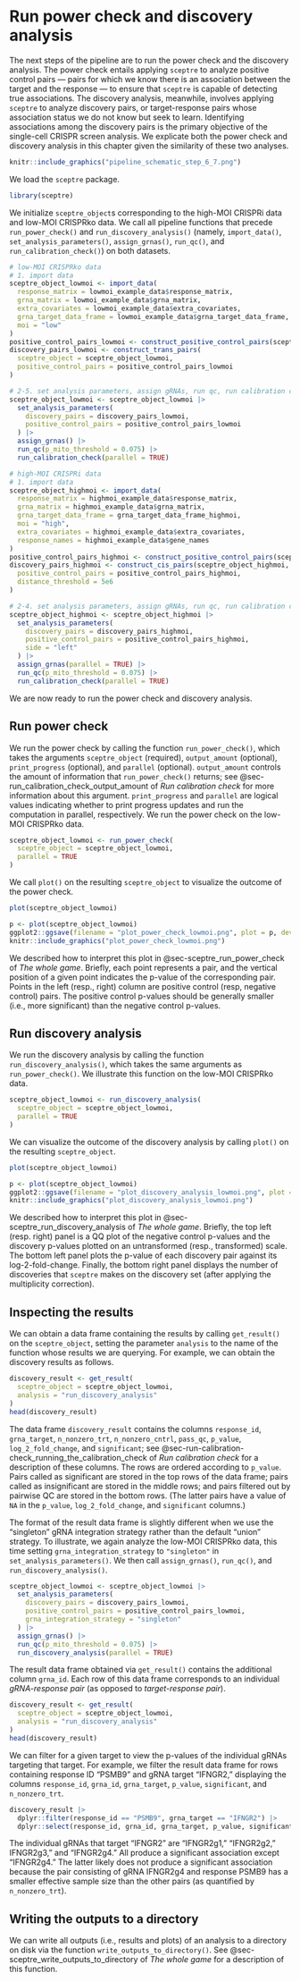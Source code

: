 # Run power check and discovery analysis

The next steps of the pipeline are to run the power check and the discovery analysis. The power check entails applying `sceptre` to analyze positive control pairs --- pairs for which we know there is an association between the target and the response --- to ensure that `sceptre` is capable of detecting true associations. The discovery analysis, meanwhile, involves applying `sceptre` to analyze discovery pairs, or target-response pairs whose association status we do not know but seek to learn. Identifying associations among the discovery pairs is the primary objective of the single-cell CRISPR screen analysis. We explicate both the power check and discovery analysis in this chapter given the similarity of these two analyses.

```r
knitr::include_graphics("pipeline_schematic_step_6_7.png")
```

We load the `sceptre` package.

```r
library(sceptre)
```

We initialize `sceptre_object`s corresponding to the high-MOI CRISPRi data and low-MOI CRISPRko data. We call all pipeline functions that precede `run_power_check()` and `run_discovery_analysis()` (namely, `import_data()`, `set_analysis_parameters()`, `assign_grnas()`, `run_qc()`, and `run_calibration_check()`) on both datasets.

```r
# low-MOI CRISPRko data
# 1. import data
sceptre_object_lowmoi <- import_data(
  response_matrix = lowmoi_example_data$response_matrix,
  grna_matrix = lowmoi_example_data$grna_matrix,
  extra_covariates = lowmoi_example_data$extra_covariates,
  grna_target_data_frame = lowmoi_example_data$grna_target_data_frame,
  moi = "low"
)
positive_control_pairs_lowmoi <- construct_positive_control_pairs(sceptre_object_lowmoi)
discovery_pairs_lowmoi <- construct_trans_pairs(
  sceptre_object = sceptre_object_lowmoi,
  positive_control_pairs = positive_control_pairs_lowmoi
)

# 2-5. set analysis parameters, assign gRNAs, run qc, run calibration check
sceptre_object_lowmoi <- sceptre_object_lowmoi |>
  set_analysis_parameters(
    discovery_pairs = discovery_pairs_lowmoi,
    positive_control_pairs = positive_control_pairs_lowmoi
  ) |>
  assign_grnas() |>
  run_qc(p_mito_threshold = 0.075) |>
  run_calibration_check(parallel = TRUE)
```

```r
# high-MOI CRISPRi data
# 1. import data
sceptre_object_highmoi <- import_data(
  response_matrix = highmoi_example_data$response_matrix,
  grna_matrix = highmoi_example_data$grna_matrix,
  grna_target_data_frame = grna_target_data_frame_highmoi,
  moi = "high",
  extra_covariates = highmoi_example_data$extra_covariates,
  response_names = highmoi_example_data$gene_names
)
positive_control_pairs_highmoi <- construct_positive_control_pairs(sceptre_object_highmoi)
discovery_pairs_highmoi <- construct_cis_pairs(sceptre_object_highmoi,
  positive_control_pairs = positive_control_pairs_highmoi,
  distance_threshold = 5e6
)

# 2-4. set analysis parameters, assign gRNAs, run qc, run calibration check
sceptre_object_highmoi <- sceptre_object_highmoi |>
  set_analysis_parameters(
    discovery_pairs = discovery_pairs_highmoi,
    positive_control_pairs = positive_control_pairs_highmoi,
    side = "left"
  ) |>
  assign_grnas(parallel = TRUE) |>
  run_qc(p_mito_threshold = 0.075) |>
  run_calibration_check(parallel = TRUE)
```

We are now ready to run the power check and discovery analysis.

## Run power check

We run the power check by calling the function `run_power_check()`, which takes the arguments `sceptre_object` (required), `output_amount` (optional), `print_progress` (optional), and `parallel` (optional). `output_amount` controls the amount of information that `run_power_check()` returns; see @sec-run_calibration_check_output_amount of *Run calibration check* for more information about this argument. `print_progress` and `parallel` are logical values indicating whether to print progress updates and run the computation in parallel, respectively. We run the power check on the low-MOI CRISPRko data.

```r
sceptre_object_lowmoi <- run_power_check(
  sceptre_object = sceptre_object_lowmoi,
  parallel = TRUE
)
```

We call `plot()` on the resulting `sceptre_object` to visualize the outcome of the power check.

```r
plot(sceptre_object_lowmoi)
```

```r
p <- plot(sceptre_object_lowmoi)
ggplot2::ggsave(filename = "plot_power_check_lowmoi.png", plot = p, device = "png", scale = 1.1, width = 5, height = 4, dpi = 330)
knitr::include_graphics("plot_power_check_lowmoi.png")
```

We described how to interpret this plot in @sec-sceptre_run_power_check of *The whole game*. Briefly, each point represents a pair, and the vertical position of a given point indicates the p-value of the corresponding pair. Points in the left (resp., right) column are positive control (resp, negative control) pairs. The positive control p-values should be generally smaller (i.e., more significant) than the negative control p-values.

## Run discovery analysis

We run the discovery analysis by calling the function `run_discovery_analysis()`, which takes the same arguments as `run_power_check()`. We illustrate this function on the low-MOI CRISPRko data.

```r
sceptre_object_lowmoi <- run_discovery_analysis(
  sceptre_object = sceptre_object_lowmoi,
  parallel = TRUE
)
```

We can visualize the outcome of the discovery analysis by calling `plot()` on the resulting `sceptre_object`.

```r
plot(sceptre_object_lowmoi)
```

```r
p <- plot(sceptre_object_lowmoi)
ggplot2::ggsave(filename = "plot_discovery_analysis_lowmoi.png", plot = p, device = "png", scale = 1.1, width = 5, height = 4, dpi = 330)
knitr::include_graphics("plot_discovery_analysis_lowmoi.png")
```

We described how to interpret this plot in @sec-sceptre_run_discovery_analysis of *The whole game*. Briefly, the top left (resp. right) panel is a QQ plot of the negative control p-values and the discovery p-values plotted on an untransformed (resp., transformed) scale. The bottom left panel plots the p-value of each discovery pair against its log-2-fold-change. Finally, the bottom right panel displays the number of discoveries that `sceptre` makes on the discovery set (after applying the multiplicity correction).

## Inspecting the results

We can obtain a data frame containing the results by calling `get_result()` on the `sceptre_object`, setting the parameter `analysis` to the name of the function whose results we are querying. For example, we can obtain the discovery results as follows.

```r
discovery_result <- get_result(
  sceptre_object = sceptre_object_lowmoi,
  analysis = "run_discovery_analysis"
)
head(discovery_result)
```

The data frame `discovery_result` contains the columns `response_id`, `grna_target`, `n_nonzero_trt`, `n_nonzero_cntrl`, `pass_qc`, `p_value`, `log_2_fold_change`, and `significant`; see @sec-run-calibration-check_running_the_calibration_check of *Run calibration check* for a description of these columns. The rows are ordered according to `p_value`. Pairs called as significant are stored in the top rows of the data frame; pairs called as insignificant are stored in the middle rows; and pairs filtered out by pairwise QC are stored in the bottom rows. (The latter pairs have a value of `NA` in the `p_value`, `log_2_fold_change`, and `significant` columns.)

The format of the result data frame is slightly different when we use the "singleton" gRNA integration strategy rather than the default "union" strategy. To illustrate, we again analyze the low-MOI CRISPRko data, this time setting `grna_integration_strategy` to `"singleton"` in `set_analysis_parameters()`. We then call `assign_grnas()`, `run_qc()`, and `run_discovery_analysis()`.

```r
sceptre_object_lowmoi <- sceptre_object_lowmoi |>
  set_analysis_parameters(
    discovery_pairs = discovery_pairs_lowmoi,
    positive_control_pairs = positive_control_pairs_lowmoi,
    grna_integration_strategy = "singleton"
  ) |>
  assign_grnas() |>
  run_qc(p_mito_threshold = 0.075) |>
  run_discovery_analysis(parallel = TRUE)
```

The result data frame obtained via `get_result()` contains the additional column `grna_id`. Each row of this data frame corresponds to an individual *gRNA-response pair* (as opposed to *target-response pair*).

```r
discovery_result <- get_result(
  sceptre_object = sceptre_object_lowmoi,
  analysis = "run_discovery_analysis"
)
head(discovery_result)
```

We can filter for a given target to view the p-values of the individual gRNAs targeting that target. For example, we filter the result data frame for rows containing response ID "PSMB9" and gRNA target "IFNGR2," displaying the columns `response_id`, `grna_id`, `grna_target`, `p_value`, `significant`, and `n_nonzero_trt`.

```r
discovery_result |>
  dplyr::filter(response_id == "PSMB9", grna_target == "IFNGR2") |>
  dplyr::select(response_id, grna_id, grna_target, p_value, significant, n_nonzero_trt)
```

The individual gRNAs that target "IFNGR2" are "IFNGR2g1," "IFNGR2g2," IFNGR2g3," and "IFNGR2g4." All produce a significant association except "IFNGR2g4." The latter likely does not produce a significant association because the pair consisting of gRNA IFNGR2g4 and response PSMB9 has a smaller effective sample size than the other pairs (as quantified by `n_nonzero_trt`).

## Writing the outputs to a directory

We can write all outputs (i.e., results and plots) of an analysis to a directory on disk via the function `write_outputs_to_directory()`. See @sec-sceptre_write_outputs_to_directory of *The whole game* for a description of this function.
